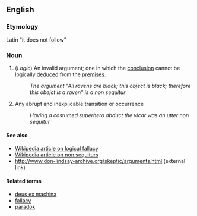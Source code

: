 == English ==
=== Etymology ===
Latin "it does not follow"

=== Noun ===
# (''Logic'') An invalid argument; one in which the [[conclusion]] cannot be logically [[deduce]]d from the [[premise]]s.
#: ''The argument "All ravens are black; this object is black; therefore this obejct is a raven" is a non sequitur''
# Any abrupt and inexplicable transition or occurrence
#: ''Having a costumed superhero abduct the vicar was an utter non sequitur''

==== See also ====
*[[http://en.wikipedia.org/wiki/Logical_fallacy|Wikipedia article on logical fallacy]]
*[[http://en.wikipedia.org/wiki/Non_sequitur|Wikipedia article on non sequiturs]]
*http://www.don-lindsay-archive.org/skeptic/arguments.html (external link)

==== Related terms ====
*[[deus ex machina]]
*[[fallacy]]
*[[paradox]]